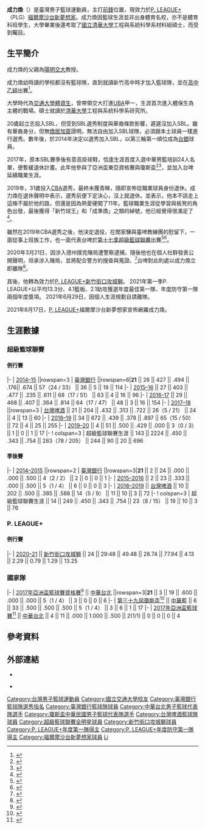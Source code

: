 {{Infobox basketball biography
| image = Calving_cheng_basketball.jpg
| number = 7
| team = 福爾摩沙台新夢想家
| position = [[前鋒_(籃球)|前鋒]]
| league = [[P._LEAGUE+|P. LEAGUE+]]
| birth_date = {{birth date and age|1988|3|5}}
| birth_place = {{USA}}[[紐約|紐約]]
| nationality = {{ROC}}<br>{{USA}}<ref>{{cite news |author1=葉士弘 |title=SBL夢破滅 成力煥茫然 |url=https://sports.ltn.com.tw/news/paper/634472 |accessdate=2020-11-29 |work=自由時報 |date=2012-11-30}}</ref>
| height_m = 1.90
| weight_kg = 90
| highschool = [[國立新竹高中|國立新竹高中]]
| college = [[國立交通大學|國立交通大學]]
| draft_league = SBL
| draft_year = 2014
| draft_round = 3
| draft_pick = 13
| draft_team = [[臺灣銀行籃球隊|臺灣銀行]]
| career_start = 2012
| years1 = 2014–2017
| team1 = [[臺灣銀行籃球隊|臺灣銀行]]
| years2 = 2017–2020
| team2 = [[台灣啤酒籃球隊|台灣啤酒]]
| years3 = 2020–2021
| team3 = [[新竹街口攻城獅|新竹街口攻城獅]]
| years4 = 2021–至今
| team4 = [[福爾摩沙台新夢想家|福爾摩沙台新夢想家]]
| awards = 
* [[P._LEAGUE+年度第一隊|P. LEAGUE+年度第一隊]]（[[2020–21年P._LEAGUE+賽季|2021]]）
* [[P._LEAGUE+年度防守第一隊|P. LEAGUE+年度防守第一隊]]（[[2020–21年P._LEAGUE+賽季|2021]]）
| medal_templates =
{{MedalCountry|{{TPE}}}}
{{MedalSport|男子籃球}}
{{MedalCompetition|[[東亞籃球錦標賽|東亞籃球錦標賽]]}}
{{MedalGold|[[2017年東亞籃球錦標賽|2017年 長野]]|[[中華台北男子籃球代表隊|團隊]]}}
}}
'''成力煥'''（{{bd|1988年|3月5日||}}）是臺灣男子籃球運動員，主打[[前鋒_(籃球)|前鋒]]位置，現效力於[[P._LEAGUE+|P. LEAGUE+]]（PLG）[[福爾摩沙台新夢想家|福爾摩沙台新夢想家]]。成力煥因籃球生涯並非出身體育名校，亦不是體育科班學生，大學畢業後還考取了[[國立清華大學|國立清華大學]]工程與系統科學系材料組碩士，而受到矚目。

== 生平簡介 ==
成力煥的父親為[[國立陽明交通大學|陽明交大]]教授。

成力煥幼時讀的學校都沒有籃球隊，直到就讀新竹高中時才加入籃球隊，並在[[高級中等學校籃球聯賽|高中乙組]]出賽<ref>{{cite news|url=https://basketball.biji.co/index.php?q=news&act=info&id=11526|title=【焦點人物】成力煥 - 來自學術名門的籃球高材生|publisher=籃球筆記|author=陳育璿|date=2017-05-14|accessdate=2019-07-29|archive-date=2021-08-17|archive-url=https://web.archive.org/web/20210817045948/https://basketball.biji.co/index.php?q=news&act=info&id=11526|dead-url=no}}</ref>。

大學時代為[[國立交通大學|交通大學]][[大專運動績優生|體資生]]，曾帶領交大打進[[UBA|UBA]]甲一，生涯首次進入體保生為主體的戰場。碩士就讀於[[國立清華大學|清華大學]]工程與系統科學系研究所。

20歲起立志投入SBL，但受到SBL選秀制度與華裔條款影響，遲遲沒加入SBL。雖有華裔身分，但無[[僑居加簽|僑居加簽]]證明，無法自由加入SBL球隊，必須跟本土球員一樣進行選秀。數年後，於2014年決定以選秀加入SBL，以第三輪第一順位成為[[台灣銀行籃球隊|台銀]]球員。

2017年，原本SBL賽季後有意高掛球鞋，恰逢生涯首度入選中華男籃培訓24人名單，便暫緩退休計畫。此年他參與了亞洲盃東亞資格賽與瓊斯盃<ref>{{cite news|title=入選中華隊 「清交戰士」成力煥：籃球員的夢|url=http://www.chinatimes.com/realtimenews/20170501004125-260403|publisher=[[中時電子報|中時電子報]]|date=2017-05-01|accessdate=2018-01-27|archive-date=2019-12-07|archive-url=https://web.archive.org/web/20191207204453/https://www.chinatimes.com/realtimenews/20170501004125-260403|dead-url=no}}</ref><ref>{{cite news|title=籃球》不當地主同樣嗨 成力煥把握當國家隊的每分每秒|url=http://sports.ltn.com.tw/news/breakingnews/2081271|publisher=[[自由時報|自由時報]]|date=2017-05-27|accessdate=2018-01-27|archive-date=2019-12-08|archive-url=https://web.archive.org/web/20191208061910/https://sports.ltn.com.tw/news/breakingnews/2081271|dead-url=no}}</ref>，並加入台啤延續職業生涯。

2019年，31歲投入[[CBA|CBA]]選秀，最終未獲青睞，隨即宣佈從職業球員身份退休。成力煥在退休聲明中表示，選秀前便下定決心，沒上就退休。並表示，他本不該走上這條不屬於他的路，但還是因為熱愛硬闖了11年。籃球職業生涯從學習與板凳的角色出發，最後獲得「新竹球王」和「成準煥」之類的綽號，他已經覺得很滿足了<ref>{{cite news|url=https://sports.ettoday.net/news/1500773?redirect=1|title=獨家／籃球生涯最後一搏　成力煥CBA落選瀟灑宣布退役|publisher=ETtoday|author=杜奕君|date=2019-07-29|accessdate=2019-07-29|archive-date=2019-07-29|archive-url=https://web.archive.org/web/20190729095112/https://sports.ettoday.net/news/1500773?redirect=1|dead-url=no}}</ref>。

雖然在2019年CBA選秀之後，他決定退役，在閻家驊與臺啤教練團的慰留下，一面從事上班族工作，也一面代表台啤於[[第十七季超級籃球聯賽|第十七季超級籃球聯賽]]出賽<ref>{{cite news|url=https://sports.ettoday.net/news/1588480#ixzz6Acm7H0El|title=SBL／成力煥重披台啤戰袍　粉絲團宣告將復出|publisher=ETtoday|author=體育中心／綜合報導|date=2019-11-26|accessdate=2020-01-10|archive-date=2021-04-14|archive-url=https://web.archive.org/web/20210414070317/https://sports.ettoday.net/news/1588480#ixzz6Acm7H0El}}</ref><ref>{{cite news|url=http://www.tsna.com.tw/tw/news/show.php?num=31687|title=週末限定　成力煥成「假日球王」|publisher=TSNA|author=倪芝蓉|date=2020-01-05|accessdate=2020-01-10}}</ref>。

2020年3月21日，因涉入德州撲克賭局遭警察逮捕，隨後他也在個人社群發表公開聲明，坦承涉入賭局，並將配合警方的搜查與蒐證。<ref>{{cite news|url=https://sports.ettoday.net/news/1673192|title=SBL／台啤球星成力煥今遭逮捕！　涉德州撲克賭局|publisher=ETtoday|author=體育中心／綜合報導|date=2020-03-21|accessdate=2020-03-21|archive-date=2020-03-21|archive-url=https://web.archive.org/web/20200321062141/https://sports.ettoday.net/news/1673192|dead-url=no}}</ref>台啤對此則處以成力煥立即離隊<ref>{{cite news|url=https://sports.ettoday.net/news/1673214|title=疫情停賽成力煥驚傳涉賭　台啤開鍘：即刻離隊|publisher=ETtoday|author=體育中心／綜合報導|date=2020-03-21|accessdate=2020-03-21|archive-date=2020-03-21|archive-url=https://web.archive.org/web/20200321062149/https://sports.ettoday.net/news/1673214|dead-url=no}}</ref>。

其後，他轉為效力於[[P._LEAGUE+|P. LEAGUE+]][[新竹街口攻城獅|新竹街口攻城獅]]。
2021年第一季P. LEAGUE+以平均13.3分、4.1籃板、2.1助攻獲選年度最佳第一隊、年度防守第一隊兩個年度獎項。
2021年6月29日，因個人生涯規劃自請離隊。

2021年8月17日，[[P._LEAGUE+|P. LEAGUE+]]福爾摩沙台新夢想家宣佈網羅成力煥。

== 生涯數據 ==
{{Basketball player statistics legend}}

=== 超級籃球聯賽 ===
==== 例行賽 ====
{{Basketball player statistics start|no-league=yes|number=yes|2P=yes|total=yes|TRB=yes}}
|-
| [[第十二季超級籃球聯賽|2014–15]] ||rowspan=3 | [[臺灣銀行籃球隊|臺灣銀行]] ||rowspan=6|'''21''' || 28 || 427 || .494 || .176|| .674 || 57（24 / 33） || 36 || 5 || 19 || 114
|-
| [[第十三季超級籃球聯賽|2015–16]] || 27 || 403 || .477 || .235 || .611 || 68（17 / 51） || 63 || 4 || 16 || 96
|-
| [[第十四季超級籃球聯賽|2016–17]] || 29 || 468 || .407 || .364 || .814 || 64（17 / 47） || 48 || 3 || 16 || 154
|-
| [[第十五季超級籃球聯賽|2017–18]] ||rowspan=3 | [[台灣啤酒籃球隊|台灣啤酒]] || 21 || 204 || .432 || .313 || .722 || 26（5 / 21） || 24 || 4 || 13 || 60
|-
| [[第十六季超級籃球聯賽|2018–19]] || 34 || 672 || .439 || .378 || .897 || 65（15 / 50） || 72 || 4 || 25 || 255
|-
| [[第十七季超級籃球聯賽|2019–20]] || 4 || 51 || .500 || .429 || .000 || 3（0 / 3） || 1 || 0 || 1 || 17
|-
! colspan=3 | 超級籃球聯賽生涯 || 143 || 2224 || .450 || .343 || .754 || 283（78 / 205） || 244 || 90 || 20 || 696
{{s-end}}

==== 季後賽 ====
{{Basketball player statistics start|no-league=yes|number=yes|2P=yes|total=yes|TRB=yes}}
|-
| [[第十二季超級籃球聯賽季後賽|2014–2015]] ||rowspan=2 | [[臺灣銀行籃球隊|臺灣銀行]] ||rowspan=3|'''21''' || 2 || 24 || .000 || .000 || .500 || 4（2 / 2） || 2 || 0 || 0 || 1
|-
| [[第十三季超級籃球聯賽季後賽|2015–2016]]  || 2 || 23 || .333 || .000 || .500 || 5（1 / 4） || 6 || 0 || 0 || 3
|-
| [[第十六季超級籃球聯賽季後賽|2018–2019]] || [[台灣啤酒籃球隊|台灣啤酒]] || 10 || 202 || .500 || .385 || .588 || 14（5 / 9） || 11 || 10 || 3 || 72
|-
! colspan=3 | 超級籃球聯賽生涯 || 14 || 249 || .450 || .343 || .754 || 23（8 / 15） || 19 || 10 || 3 || 76
{{s-end}}

=== P. LEAGUE+ ===
==== 例行賽 ====
{{Basketball player statistics start|no-league=yes|2P=yes}}
|-
| [[2020–21年P._LEAGUE+賽季|2020–21]] || [[2020–21年新竹街口攻城獅賽季|新竹街口攻城獅]] || 24 || 29:48 || 49.48 || 28.74 || 77.94 || 4.13 || 2.29 || 0.79 || 1.29 || 13.25
{{s-end}}

=== 國家隊 ===
{{Basketball player statistics|number=yes|2P=yes|total=yes|TRB=yes}}
|-
| [[2017年亞洲盃籃球賽資格賽|2017年亞洲盃籃球賽資格賽]]<ref>{{cite web |title=Li Huan CHIENG |url=http://www.fiba.basketball/asiacup/2017/eaba/Li-Huan-Chieng |website=International Basketball Federation (FIBA) - FIBA.basketball |accessdate=2021-01-18 |archive-date=2021-01-22 |archive-url=https://web.archive.org/web/20210122030958/http://www.fiba.basketball/asiacup/2017/eaba/Li-Huan-Chieng |dead-url=no }}</ref> || [[中華台北男子籃球代表隊|中華台北]] ||rowspan=3|'''21'''  || 3 || 19 || .600 || .000 || .000 || 5（1 / 4） || 3 || 0 || 0 || 6
|-
| [[第三十九屆威廉·瓊斯盃國際籃球邀請賽|第三十九屆瓊斯盃]]<ref>{{cite web |title=球員資料 - 成力煥 |url=https://jonescup.choxue.com/player/grbAEq0aYIoQXFYh31SIIw |website=Jones Cup - 威廉·瓊斯盃國際籃球邀請賽 |accessdate=2021-01-18 |archive-date=2017-09-22 |archive-url=https://web.archive.org/web/20170922065341/http://jonescup.choxue.com/player/grbAEq0aYIoQXFYh31SIIw |dead-url=no }}</ref> || [[中華台北男子籃球代表隊|中華藍]] || 6 || 33 || .500 || .500 || .500 || 5（1 / 4） || 3 || 6 || 1 || 17
|-
| [[2017年亞洲盃籃球賽|2017年亞洲盃籃球賽]]<ref>{{cite web |title=Li Huan CHIENG (TPE)'s profile |url=http://www.fiba.basketball/asiacup/2017/player/Li-Huan-Chieng |website=FIBA Asia Cup 2017 - FIBA.basketball |accessdate=2021-01-18 |archive-date=2021-01-24 |archive-url=https://web.archive.org/web/20210124160252/http://www.fiba.basketball/asiacup/2017/player/Li-Huan-Chieng |dead-url=no }}</ref> || [[中華台北男子籃球代表隊|中華台北]] || 4 || 11 || .000 || 1.000 || .500 || 2(1/1) || 0 || 0 || 0 || 4
{{s-end}}

== 參考資料 ==
{{Reflist}}

== 外部連結 ==
* {{Instagram}}
{{PLG球員資料|plg=27}}
{{SBL球員資料|sbl=104}}
* {{Sports links}}

{{福爾摩沙台新夢想家現役球員名單}}
{{Navboxes|list=
{{第十二季超級籃球聯賽新人選秀會}}
{{P. LEAGUE+年度第一隊}}
{{P. LEAGUE+年度防守第一隊}}
}}
{{Navboxes|title=國手資歷|list=
{{Navboxes|title=成人級|list=
{{2017年東亞錦標賽中華臺北男子籃球代表隊}}
{{2017年亞洲盃中華臺北男子籃球代表隊}}
}}
{{Navboxes|title=瓊斯盃|list=
{{2017年瓊斯盃中華藍男子籃球代表隊}}
}}
}}
{{Portal bar|人物|臺灣|籃球}}
{{DEFAULTSORT:Chieng}}
[[Category:台灣男子籃球運動員|Category:台灣男子籃球運動員]]
[[Category:國立交通大學校友|Category:國立交通大學校友]]
[[Category:臺灣銀行籃球隊選秀指名|Category:臺灣銀行籃球隊選秀指名]]
[[Category:臺灣銀行籃球隊球員|Category:臺灣銀行籃球隊球員]]
[[Category:中華台北男子籃球代表隊選手|Category:中華台北男子籃球代表隊選手]]
[[Category:瓊斯盃中華民國男子籃球代表隊選手|Category:瓊斯盃中華民國男子籃球代表隊選手]]
[[Category:台灣啤酒籃球隊球員|Category:台灣啤酒籃球隊球員]]
[[Category:超級籃球聯賽全明星球員|Category:超級籃球聯賽全明星球員]]
[[Category:新竹街口攻城獅球員|Category:新竹街口攻城獅球員]]
[[Category:P._LEAGUE+年度第一隊得主|Category:P. LEAGUE+年度第一隊得主]]
[[Category:P._LEAGUE+年度防守第一隊得主|Category:P. LEAGUE+年度防守第一隊得主]]
[[Category:福爾摩沙台新夢想家球員|Category:福爾摩沙台新夢想家球員]]
[[Category:成姓|Li]]